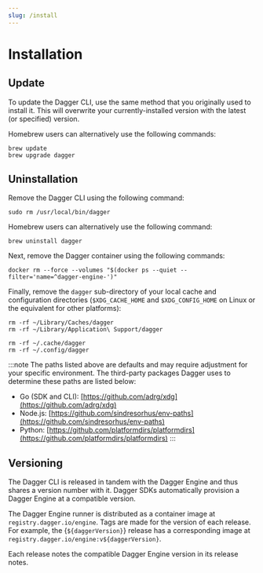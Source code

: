 ```yaml
---
slug: /install
---
```



# Installation

<PartialInstallCli />

## Update

To update the Dagger CLI, use the same method that you originally used to install it. This will overwrite your currently-installed version with the latest (or specified) version.

Homebrew users can alternatively use the following commands:

```shell
brew update
brew upgrade dagger
```

## Uninstallation

Remove the Dagger CLI using the following command:

```shell
sudo rm /usr/local/bin/dagger
```

Homebrew users can alternatively use the following command:

```shell
brew uninstall dagger
```

Next, remove the Dagger container using the following commands:

```shell
docker rm --force --volumes "$(docker ps --quiet --filter='name=^dagger-engine-')"
```

Finally, remove the `dagger` sub-directory of your local cache and configuration directories (`$XDG_CACHE_HOME` and `$XDG_CONFIG_HOME` on Linux or the equivalent for other platforms):

<Tabs>
<TabItem value="macOS">

```shell
rm -rf ~/Library/Caches/dagger
rm -rf ~/Library/Application\ Support/dagger
```

</TabItem>
<TabItem value="Linux">

```shell
rm -rf ~/.cache/dagger
rm -rf ~/.config/dagger
```

</TabItem>
</Tabs>

:::note
The paths listed above are defaults and may require adjustment for your specific environment. The third-party packages Dagger uses to determine these paths are listed below:
  - Go (SDK and CLI): [https://github.com/adrg/xdg](https://github.com/adrg/xdg)
  - Node.js: [https://github.com/sindresorhus/env-paths](https://github.com/sindresorhus/env-paths)
  - Python: [https://github.com/platformdirs/platformdirs](https://github.com/platformdirs/platformdirs)
:::

## Versioning

The Dagger CLI is released in tandem with the Dagger Engine and thus shares a version number with it. Dagger SDKs automatically provision a Dagger Engine at a compatible version.

The Dagger Engine runner is distributed as a container image at `registry.dagger.io/engine`. Tags are made for the version of each release. For example, the <CodeBlock language="jsx">{`${daggerVersion}`}</CodeBlock> release has a corresponding image at `registry.dagger.io/engine:v${daggerVersion}`.

Each release notes the compatible Dagger Engine version in its release notes.
